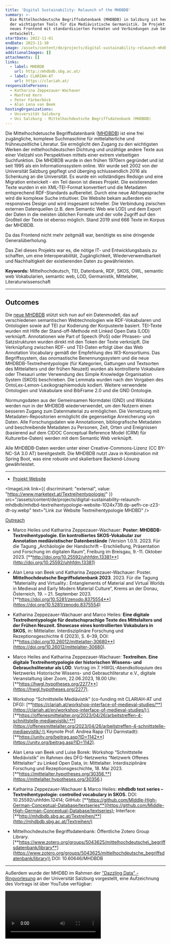 ```yaml
---
title: 'Digital Sustainability: Relaunch of the MHDBDB'
summary: >-
  Die Mittelhochdeutsche Begriffsdatenbank (MHDBDB) in Salzburg ist heute eines
  der wichtigsten Tools für die Mediävistische Germanistik. Im Projekt wurde ein
  neues Frontend mit standardisierten Formaten und Verbindungen zum Semantic Web
  entwickelt.
startDate: 2022-11-01
endDate: 2023-11-30
image: /assets/content/de/projects/digital-sustainability-relaunch-mhdbdb/image.png
additionalImages: []
attachments: []
links:
  - label: MHDBDB
    url: http://mhdbdb.sbg.ac.at/
  - label: CLARIAH-AT
    url: https://clariah.at/
responsiblePersons:
  - Katharina Zeppezauer-Wachauer
  - Manfred Kern
  - Peter Färberböck
  - Alan Lena van Beek
hostingOrganizations:
  - Universität Salzburg
  - Uni Salzburg - Mittelhochdeutsche Begriffsdatenbank (MHDBDB)
---
```

Die Mittelhochdetusche Begriffsdatenbank ([MHDBDB](https://mhdbdb.sbg.ac.at/)) ist eine frei zugängliche, komplexe Suchmaschine für mittelalterliche und frühneuzeitliche Literatur. Sie ermöglicht den Zugang zu den wichtigsten Werken der mittelhochdeutschen Dichtung und unzählige andere Texte aus einer Vielzahl von Perspektiven mittels einer extrem vielseitigen Suchfunktion. Die MHDBDB wurde in den frühen 1970ern gegründet und ist seit 1995 als ein Informationssystem online. Wir wurde seit 2002 von der Universität Salzburg gepflegt und überging schlussendlich 2016 als Schenkung an die Universität. Es wurde ein vollständiges Redsign und eine Migration entwickelt - ein Teil davon ist dieses Projekt. Die existierenden Texte wurden in ein XML-TEI-Format konvertiert und die Metadaten entsprechend RDF-Standards aufbereitet. Durch eine neue Abfragesprache wird die komplexe Suche intiuitiver. Die Website bekam außerdem ein responsives Design und wird insgesamt schneller. Die Verbindung zwischen externen Datenquellen (z.B. dem Semantic Web wie LOD) und dem Export der Daten in die meisten üblichen Formate und der volle Zugriff auf den Großteil der Texte ist ebenso möglich. Stand 2019 sind 666 Texte im Korpus der MHDBDB.

Da das Frontend nicht mehr zeitgmäß war, benötigte es eine dringende Generalüberholung.&#x20;

Das Ziel dieses Projekts war es, die nötige IT- und Entwicklungsbasis zu schaffen, um eine Interoperabilität, Zugänglichkeit, Wiederverwendbarkeit und Nachhaltigkeit der existierenden Daten zu gewährleisten.

**Keywords:** Mittelhochdeutsch, TEI, Datenbank, RDF, SKOS, OWL, semantic web Vokabularien, semantic web, LOD, Germanistik, Mittelalter, Literaturwissenschaft

---

## Outcomes

Die [neue MHDBDB](https://mhdbdb.sbg.ac.at/#/) stützt sich nun auf ein Datenmodell, das auf verschiedenen semantischen Webtechnologien wie RDF-Vokabularen und Ontologien sowie auf TEI zur Kodierung der Korpustexte basiert. TEI-Texte wurden mit Hilfe der Stand-off-Methode mit Linked Open Data (LOD) verknüpft. Annotationen wie Part of Speech (PoS) oder Phrasen- und Satzstrukturen wurden direkt mit den Token der Texte verknüpft. Die Verknüpfung zwischen RDF- und TEI-Daten erfolgt über das Web Annotation Vocabulary gemäß der Empfehlung des W3-Konsortiums. Das Begriffssystem, das onomastische Benennungssystem und die neue MHDBDB-Textreihentypologie (für Kategorien, Gattungen und Textsorten des Mittelalters und der frühen Neuzeit) wurden als kontrollierte Vokabulare oder Thesauri unter Verwendung des Simple Knowledge Organisation System (SKOS) beschrieben. Die Lemmata wurden nach den Vorgaben des OntoLex-Lemon-Lexikographiemoduls kodiert. Weitere verwendete Ontologien und Vokabulare sind BibFrame 2.0 und die GND Ontologie.

Normungsdaten aus der Gemeinsamen Normdatei (GND) und Wikidata werden nun in der MHDBDB wiederverwendet, um den Nutzern einen besseren Zugang zum Datenmaterial zu ermöglichen. Die Vernetzung mit Metadaten-Repositorien ermöglicht die gegenseitige Anreicherung von Daten. Alle Forschungsdaten wie Annotationen, bibliografische Metadaten und beschreibende Metadaten zu Personen, Zeit, Orten und Ereignissen (basierend auf dem CIDOC Conceptual Reference Model (CRM) für Kulturerbe-Daten) werden mit dem Semantic Web verknüpft.

Alle MHDBDB-Daten werden unter einer Creative-Commons-Lizenz (CC BY-NC-SA 3.0 AT) bereitgestellt. Die MHDBDB nutzt Java in Kombination mit Spring Boot, was eine robuste und skalierbare Backend-Lösung gewährleistet.

---

* [Projekt Website](https://www.marketext.at/Textreihentypologie/)

<ImageLink link={{ discriminant: "external", value: "https://www.marketext.at/Textreihentypologie/" }} src="/assets/content/de/projects/digital-sustainability-relaunch-mhdbdb/mhdbd-textreihentypologie-website-1024x739.dp-aefh-ce-z23-dt-oy.webp" text="Link zur Website Textreihentypologie MHDBD" />

[Outreach](https://www.marketext.at/Textreihentypologie/)

* Marco Heiles und Katharina Zeppezauer-Wachauer: **Poster: MHDBDB-Textreihentypologie. Ein kontrolliertes SKOS-Vokabular zur Annotation mediävistischer Datenbestände** (Version 1.0.1). 2023. Für die Tagung „Archäologie der Handschrift – Erschließung, Präsentation und Forschung im digitalen Raum”, Freiburg im Breisgau, 9.-11. Oktober 2023. [**http://doi.org/10.25592/uhhfdm.13381**](http://doi.org/10.25592/uhhfdm.13381)

- Alan Lena van Beek und Katharina Zeppezauer-Wachauer: Poster. **Mittelhochdeutsche Begriffsdatenbank 2023**. 2023. Für die Tagung “Materiality and Virtuality.: Entanglements of Material and Virtual Worlds in Medieval and Early Modern Material Culture”, Krems an der Donau, Österreich, 19. – 21. September 2023. [**https://doi.org/10.5281/zenodo.8375554**](https://doi.org/10.5281/zenodo.8375554)



* Katharina Zeppezauer-Wachauer and Marco Heiles: **Eine digitale Textreihentypologie für deutschsprachige Texte des Mittelalters und der Frühen Neuzeit. Showcase eines kontrollierten Vokabulars in SKOS**, in: Mittelalter. Interdisziplinäre Forschung und Rezeptionsgeschichte 6 (2023), S. 6–39, DOI: [**https://doi.org/10.26012/mittelalter-30680**](https://doi.org/10.26012/mittelalter-30680).



* Marco Heiles and Katharina Zeppezauer-Wachauer: **Textreihen. Eine digitale Textreihentypologie der historischen Wissens- und Gebrauchsliteratur als LOD**. Vortrag im 7. HWGL-Abendkolloquium des Netzwerks Historische Wissens- und Gebrauchliteratur e.V., digitale Veranstaltung über Zoom, 22.06.2023, 18.00 Uhr: [**https://hwgl.hypotheses.org/2277**](https://hwgl.hypotheses.org/2277).



* Workshop “Schnittstelle Mediävistik” (co-funding mit CLARIAH-AT und DFG): [**https://clariah.at/workshop-interface-of-medieval-studies/**](https://clariah.at/en/workshop-interface-of-medieval-studies/);\
  [**https://offenesmittelalter.org/2023/04/26/arbeitstreffen-4-schnittstelle-mediaevistik/;**](https://offenesmittelalter.org/2023/04/26/arbeitstreffen-4-schnittstelle-mediaevistik/;)\
  Keynote Prof. Andrea Rapp (TU Darmstadt): [**https://unitv.org/beitrag.asp?ID=1142**](https://unitv.org/beitrag.asp?ID=1142).



* Alan Lena van Beek und Luise Borek: Workshop “Schnittstelle Mediävistik” im Rahmen des DFG-Netzwerks “Netzwerk Offenes Mittelalter” zu Linked Open Data, in: Mittelalter. Interdisziplinäre Forschung und Rezeptionsgeschichte, 18. Mai 2023. [**https://mittelalter.hypotheses.org/30356.**](https://mittelalter.hypotheses.org/30356.)

- Katharina Zeppezauer-Wachauer & Marco Heiles: **mhdbdb text series – Textreihentypologie: controlled vocabulary in SKOS.** DOI: 10.25592/uhhfdm.12414; GitHub: [**https://github.com/Middle-High-German-Conceptual-Database/textseries**](https://github.com/Middle-High-German-Conceptual-Database/textseries); Interface: [**http://mhdbdb.sbg.ac.at/Textreihen/**](http://mhdbdb.sbg.ac.at/Textreihen/)

* Mittelhochdeutsche Begriffsdatenbank: Öffentliche Zotero Group Library. [**https://www.zotero.org/groups/5043625/mittelhochdeutsche\_begriffsdatenbank/library**](https://www.zotero.org/groups/5043625/mittelhochdeutsche_begriffsdatenbank/library)\
  DOI: 10.60646/MHDBDB

---

Außerdem wurde der MHDBD im Rahmen der ["Dazzling Data" - Ringvorlesung](events/dazzling-data-lectureseries-izmf-23-24/) an der Universität Salzburg vorgestellt, eine Aufzeichnung des Vortrags ist über YouTube verfügbar:

<Video provider="youtube" id="fKQ78XS5ixo">
  Mittelhochdeutsche Begriffsdatenbank Reloaded
</Video>
